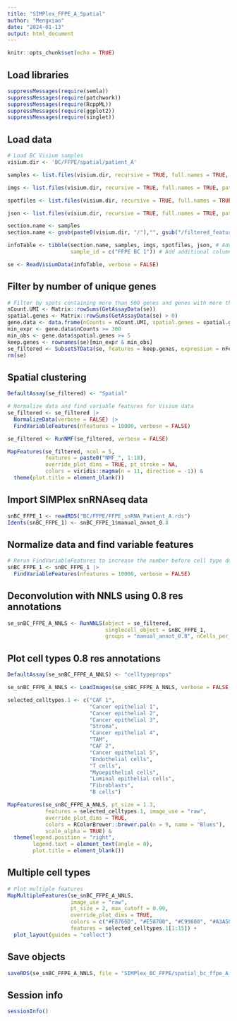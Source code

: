 ```yaml
---
title: "SIMPlex_FFPE_A_Spatial"
author: "Mengxiao"
date: "2024-01-13"
output: html_document
---
```


```r
knitr::opts_chunk$set(echo = TRUE)
```

## Load libraries

```r
suppressMessages(require(semla))
suppressMessages(require(patchwork))
suppressMessages(require(RcppML))
suppressMessages(require(ggplot2))
suppressMessages(require(singlet))
```

## Load data

```r
# Load BC Visium samples
visium.dir <- 'BC/FFPE/spatial/patient_A'

samples <- list.files(visium.dir, recursive = TRUE, full.names = TRUE, pattern = 'filtered_feature_bc_matrix.h5')

imgs <- list.files(visium.dir, recursive = TRUE, full.names = TRUE, pattern = 'tissue_hires_image.png')

spotfiles <- list.files(visium.dir, recursive = TRUE, full.names = TRUE, pattern = 'tissue_positions.csv')

json <- list.files(visium.dir, recursive = TRUE, full.names = TRUE, pattern = 'scalefactors_json.json')

section.name <- samples
section.name <- gsub(paste0(visium.dir, "/"),"", gsub("/filtered_feature_bc_matrix.h5", "", section.name))

infoTable <- tibble(section.name, samples, imgs, spotfiles, json, # Add required columns
                    sample_id = c("FFPE BC 1")) # Add additional column

se <- ReadVisiumData(infoTable, verbose = FALSE)
```

## Filter by number of unique genes

```r
# Filter by spots containing more than 500 genes and genes with more than 300 UMIs as well as at least 5 spots
nCount.UMI <- Matrix::rowSums(GetAssayData(se))
spatial.genes <- Matrix::rowSums(GetAssayData(se) > 0)
gene.data <- data.frame(nCounts = nCount.UMI, spatial.genes = spatial.genes)
min_expr <- gene.data$nCounts >= 300
min_obs <- gene.data$spatial.genes >= 5
keep.genes <- rownames(se)[min_expr & min_obs]
se_filtered <- SubsetSTData(se, features = keep.genes, expression = nFeature_Spatial > 500)
rm(se)
```

## Spatial clustering

```r
DefaultAssay(se_filtered) <- "Spatial"

# Normalize data and find variable features for Visium data
se_filtered <- se_filtered |> 
  NormalizeData(verbose = FALSE) |>
  FindVariableFeatures(nfeatures = 10000, verbose = FALSE)

se_filtered <- RunNMF(se_filtered, verbose = FALSE)

MapFeatures(se_filtered, ncol = 5,
            features = paste0("NMF_", 1:18),
            override_plot_dims = TRUE, pt_stroke = NA,
            colors = viridis::magma(n = 11, direction = -1)) &
  theme(plot.title = element_blank())
```

## Import SIMPlex snRNAseq data
```r
snBC_FFPE_1 <- readRDS("BC/FFPE/FFPE_snRNA_Patient_A.rds")
Idents(snBC_FFPE_1) <- snBC_FFPE_1$manual_annot_0.8
```

## Normalize data and find variable features

```r
# Rerun FindVariableFeatures to increase the number before cell type deconvolution
snBC_FFPE_1 <- snBC_FFPE_1 |> 
  FindVariableFeatures(nfeatures = 10000, verbose = FALSE)
```

## Deconvolution with NNLS using 0.8 res annotations

```r
se_snBC_FFPE_A_NNLS <- RunNNLS(object = se_filtered, 
                               singlecell_object = snBC_FFPE_1, 
                               groups = "manual_annot_0.8", nCells_per_group = 1000)
```

## Plot cell types 0.8 res annotations

```r
DefaultAssay(se_snBC_FFPE_A_NNLS) <- "celltypeprops"

se_snBC_FFPE_A_NNLS <- LoadImages(se_snBC_FFPE_A_NNLS, verbose = FALSE, image_height = 2000)

selected_celltypes.1 <- c("CAF 1",
                          "Cancer epithelial 1",
                          "Cancer epithelial 2",
                          "Cancer epithelial 3",
                          "Stroma",
                          "Cancer epithelial 4",
                          "TAM",
                          "CAF 2",
                          "Cancer epithelial 5",
                          "Endothelial cells",
                          "T cells",
                          "Myoepithelial cells",
                          "Luminal epithelial cells",
                          "Fibroblasts",
                          "B cells")

MapFeatures(se_snBC_FFPE_A_NNLS, pt_size = 1.3, 
            features = selected_celltypes.1, image_use = "raw",
            override_plot_dims = TRUE,
            colors = RColorBrewer::brewer.pal(n = 9, name = "Blues"), 
            scale_alpha = TRUE) & 
  theme(legend.position = "right",
        legend.text = element_text(angle = 0), 
        plot.title = element_blank())
```

## Multiple cell types
```r
# Plot multiple features
MapMultipleFeatures(se_snBC_FFPE_A_NNLS, 
                    image_use = "raw", 
                    pt_size = 2, max_cutoff = 0.99,
                    override_plot_dims = TRUE, 
                    colors = c("#F8766D", "#E58700", "#C99800", "#A3A500", "#6BB100", "#00BA38", "#00BF7D", "#00C0AF", "#00BCD8", "#00B0F6", "#619CFF", "#B983FF", "#E76BF3", "#FD61D1", "#FF67A4"),
                    features = selected_celltypes.1[1:15]) +
  plot_layout(guides = "collect")
```

## Save objects

```r
saveRDS(se_snBC_FFPE_A_NNLS, file = "SIMPlex_BC_FFPE/spatial_bc_ffpe_A_NNLS.rds")
```

## Session info
```r
sessionInfo()
```

